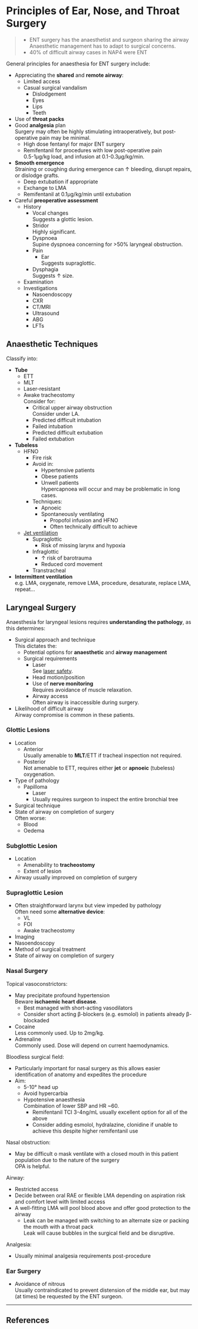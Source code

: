 # Principles of Ear, Nose, and Throat Surgery


>* ENT surgery has the anaesthetist and surgeon sharing the airway\
>Anaesthetic management has to adapt to surgical concerns.
>* 40% of difficult airway cases in NAP4 were ENT

General principles for anaesthesia for ENT surgery include:

* Appreciating the **shared** and **remote airway**:
	* Limited access
	* Casual surgical vandalism
		* Dislodgement
		* Eyes
		* Lips
		* Teeth
* Use of **throat packs**
* Good **analgesia** plan\
Surgery may often be highly stimulating intraoperatively, but post-operative pain may be minimal.
	* High dose fentanyl for major ENT surgery
	* Remifentanil for procedures with low post-operative pain\
	0.5-1μg/kg load, and infusion at 0.1-0.3μg/kg/min.
* **Smooth emergence**\
Straining or coughing during emergence can ↑ bleeding, disrupt repairs, or dislodge grafts.
	* Deep extubation if appropriate
	* Exchange to LMA
	* Remifentanil at 0.1μg/kg/min until extubation
* Careful **preoperative assessment**
	* History
		* Vocal changes\
		Suggests a glottic lesion.
		* Stridor\
		Highly significant.
		* Dyspnoea\
		Supine dyspnoea concerning for >50% laryngeal obstruction.
		* Pain
			* Ear\
			Suggests supraglottic.
		* Dysphagia\
		Suggests ↑ size.
	* Examination
	* Investigations
		* Nasoendoscopy
		* CXR
		* CT/MRI
		* Ultrasound
		* ABG
		* LFTs

## Anaesthetic Techniques

Classify into:

* **Tube**
	* ETT
	* MLT
	* Laser-resistant
	* Awake tracheostomy\
	Consider for:
		* Critical upper airway obstruction\
		Consider under LA.
		* Predicted difficult intubation
		* Failed intubation
		* Predicted difficult extubation
		* Failed extubation
* **Tubeless**\
	* HFNO\
		* Fire risk
		* Avoid in:
			* Hypertensive patients
			* Obese patients
			* Unwell patients\
			Hypercapnoea will occur and may be problematic in long cases.
		* Techniques:
			* Apnoeic\
			* Spontaneously ventilating\
				* Propofol infusion and HFNO
				* Often technically difficult to achieve
	* [Jet ventilation](/anaesthesia/ent/jet-vent.md)
		* Supraglottic\
			* Risk of missing larynx and hypoxia
		* Infraglottic\
			* ↑ risk of barotrauma
			* Reduced cord movement
		* Transtracheal
* **Intermittent ventilation**\
e.g. LMA, oxygenate, remove LMA, procedure, desaturate, replace LMA, repeat...


## Laryngeal Surgery

Anaesthesia for laryngeal lesions requires **understanding the pathology**, as this determines:

* Surgical approach and technique\
This dictates the:
	* Potential options for **anaesthetic** and **airway management**\
	* Surgical requirements
		* Laser\
		See [laser safety](/anaesthesia/considerations/laser-safety.md).
		* Head motion/position
		* Use of **nerve monitoring**\
		Requires avoidance of muscle relaxation.
		* Airway access\
		Often airway is inaccessible during surgery.
* Likelihood of difficult airway\
Airway compromise is common in these patients.


### Glottic Lesions

* Location
	* Anterior\
	Usually amenable to **MLT**/ETT if tracheal inspection not required.
	* Posterior\
	Not amenable to ETT, requires either **jet** or **apnoeic** (tubeless) oxygenation.
* Type of pathology
	* Papilloma
		* Laser
		* Usually requires surgeon to inspect the entire bronchial tree
* Surgical technique
* State of airway on completion of surgery\
Often worse:
	* Blood
	* Oedema


### Subglottic Lesion

* Location
	* Amenability to **tracheostomy**
	* Extent of lesion
* Airway usually improved on completion of surgery


### Supraglottic Lesion

* Often straightforward larynx but view impeded by pathology\
Often need some **alternative device**:
	* VL
	* FOI
	* Awake tracheostomy
* Imaging
* Nasoendoscopy
* Method of surgical treatment
* State of airway on completion of surgery


### Nasal Surgery

Topical vasoconstrictors:

* May precipitate profound hypertension\
Beware **ischaemic heart disease**.
	* Best managed with short-acting vasodilators
	* Consider short acting β-blockers (e.g. esmolol) in patients already β-blockaded
* Cocaine\
Less commonly used. Up to 2mg/kg.
* Adrenaline\
Commonly used. Dose will depend on current haemodynamics.


Bloodless surgical field:

* Particularly important for nasal surgery as this allows easier identification of anatomy and expedites the procedure
* Aim:
	* 5-10° head up
	* Avoid hypercarbia
	* Hypotensive anaesthesia\
	Combination of lower SBP and HR ~60.
		* Remifentanil TCI 3-4ng/mL usually excellent option for all of the above
		* Consider adding esmolol, hydralazine, clonidine if unable to achieve this despite higher remifentanil use


Nasal obstruction:

* May be difficult o mask ventilate with a closed mouth in this patient population due to the nature of the surgery\
OPA is helpful.


Airway:

* Restricted access
* Decide between oral RAE or flexible LMA depending on aspiration risk and comfort level with limited access
* A well-fitting LMA will pool blood above and offer good protection to the airway
	* Leak can be managed with switching to an alternate size or packing the mouth with a throat pack\
	Leak will cause bubbles in the surgical field and be disruptive.


Analgesia:

* Usually minimal analgesia requirements post-procedure

### Ear Surgery

* Avoidance of nitrous\
Usually contraindicated to prevent distension of the middle ear, but may (at times) be requested by the ENT surgeon.

---

## References

